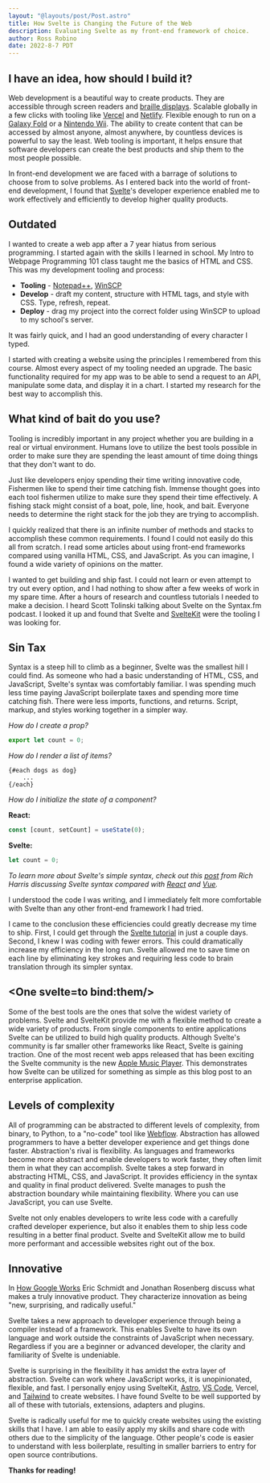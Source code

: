 ```yaml
---
layout: "@layouts/post/Post.astro"
title: How Svelte is Changing the Future of the Web
description: Evaluating Svelte as my front-end framework of choice.
author: Ross Robino
date: 2022-8-7 PDT
---
```


## I have an idea, how should I build it?

Web development is a beautiful way to create products. They are accessible through screen readers and [braille displays](https://www.afb.org/node/16207/refreshable-braille-displays). Scalable globally in a few clicks with tooling like [Vercel](https://vercel.com/) and [Netlify](https://www.netlify.com/). Flexible enough to run on a [Galaxy Fold](https://i.pcmag.com/imagery/reviews/06870e23OE2TT9xK4MXp96u-1..v1629382976.jpg) or a [Nintendo Wii](https://i.ytimg.com/vi/R9gbzzOLlgU/hqdefault.jpg). The ability to create content that can be accessed by almost anyone, almost anywhere, by countless devices is powerful to say the least. Web tooling is important, it helps ensure that software developers can create the best products and ship them to the most people possible.

In front-end development we are faced with a barrage of solutions to choose from to solve problems. As I entered back into the world of front-end development, I found that [Svelte](https://svelte.dev/)'s developer experience enabled me to work effectively and efficiently to develop higher quality products.

## Outdated

I wanted to create a web app after a 7 year hiatus from serious programming. I started again with the skills I learned in school. My Intro to Webpage Programming 101 class taught me the basics of HTML and CSS. This was my development tooling and process:

-   **Tooling** - [Notepad++](https://notepad-plus-plus.org/), [WinSCP](https://winscp.net/eng/index.php)
-   **Develop** - draft my content, structure with HTML tags, and style with CSS. Type, refresh, repeat.
-   **Deploy** - drag my project into the correct folder using WinSCP to upload to my school's server.

It was fairly quick, and I had an good understanding of every character I typed.

I started with creating a website using the principles I remembered from this course. Almost every aspect of my tooling needed an upgrade. The basic functionality required for my app was to be able to send a request to an API, manipulate some data, and display it in a chart. I started my research for the best way to accomplish this.

## What kind of bait do you use?

Tooling is incredibly important in any project whether you are building in a real or virtual environment. Humans love to utilize the best tools possible in order to make sure they are spending the least amount of time doing things that they don't want to do.

Just like developers enjoy spending their time writing innovative code, Fishermen like to spend their time catching fish. Immense thought goes into each tool fishermen utilize to make sure they spend their time effectively. A fishing stack might consist of a boat, pole, line, hook, and bait. Everyone needs to determine the right stack for the job they are trying to accomplish.

I quickly realized that there is an infinite number of methods and stacks to accomplish these common requirements. I found I could not easily do this all from scratch. I read some articles about using front-end frameworks compared using vanilla HTML, CSS, and JavaScript. As you can imagine, I found a wide variety of opinions on the matter.

I wanted to get building and ship fast. I could not learn or even attempt to try out every option, and I had nothing to show after a few weeks of work in my spare time. After a hours of research and countless tutorials I needed to make a decision. I heard Scott Tolinski talking about Svelte on the Syntax.fm podcast. I looked it up and found that Svelte and [SvelteKit](https://kit.svelte.dev/) were the tooling I was looking for.

## Sin Tax

Syntax is a steep hill to climb as a beginner, Svelte was the smallest hill I could find. As someone who had a basic understanding of HTML, CSS, and JavaScript, Svelte's syntax was comfortably familiar. I was spending much less time paying JavaScript boilerplate taxes and spending more time catching fish. There were less imports, functions, and returns. Script, markup, and styles working together in a simpler way.

_How do I create a prop?_

```js
export let count = 0;
```

_How do I render a list of items?_

```svelte
{#each dogs as dog}
	...
{/each}
```

_How do I initialize the state of a component?_

**React:**

```js
const [count, setCount] = useState(0);
```

**Svelte:**

```js
let count = 0;
```

_To learn more about Svelte's simple syntax, check out this <a href="https://svelte.dev/blog/write-less-code">post</a> from Rich Harris discussing Svelte syntax compared with [React](https://reactjs.org/) and [Vue](https://vuejs.org/)._

I understood the code I was writing, and I immediately felt more comfortable with Svelte than any other front-end framework I had tried.

I came to the conclusion these efficiencies could greatly decrease my time to ship. First, I could get through the [Svelte tutorial](https://learn.svelte.dev) in just a couple days. Second, I knew I was coding with fewer errors. This could dramatically increase my efficiency in the long run. Svelte allowed me to save time on each line by eliminating key strokes and requiring less code to brain translation through its simpler syntax.

## &lt;One svelte=to bind:them/&gt;

Some of the best tools are the ones that solve the widest variety of problems. Svelte and SvelteKit provide me with a flexible method to create a wide variety of products. From single components to entire applications Svelte can be utilized to build high quality products. Although Svelte's community is far smaller other frameworks like React, Svelte is gaining traction. One of the most recent web apps released that has been exciting the Svelte community is the new [Apple Music Player](https://beta.music.apple.com/). This demonstrates how Svelte can be utilized for something as simple as this blog post to an enterprise application.

## Levels of complexity

All of programming can be abstracted to different levels of complexity, from binary, to Python, to a "no-code" tool like [Webflow](https://webflow.com/). Abstraction has allowed programmers to have a better developer experience and get things done faster. Abstraction's rival is flexibility. As languages and frameworks become more abstract and enable developers to work faster, they often limit them in what they can accomplish. Svelte takes a step forward in abstracting HTML, CSS, and JavaScript. It provides efficiency in the syntax and quality in final product delivered. Svelte manages to push the abstraction boundary while maintaining flexibility. Where you can use JavaScript, you can use Svelte.

Svelte not only enables developers to write less code with a carefully crafted developer experience, but also it enables them to ship less code resulting in a better final product. Svelte and SvelteKit allow me to build more performant and accessible websites right out of the box.

## Innovative

In [How Google Works](https://books.google.com/books/about/How_Google_Works.html?id=Yk9zAwAAQBAJ) Eric Schmidt and Jonathan Rosenberg discuss what makes a truly innovative product. They characterize innovation as being "new, surprising, and radically useful."

Svelte takes a new approach to developer experience through being a compiler instead of a framework. This enables Svelte to have its own language and work outside the constraints of JavaScript when necessary. Regardless if you are a beginner or advanced developer, the clarity and familiarity of Svelte is undeniable.

Svelte is surprising in the flexibility it has amidst the extra layer of abstraction. Svelte can work where JavaScript works, it is unopinionated, flexible, and fast. I personally enjoy using SvelteKit, [Astro](https://docs.astro.build/en/getting-started/), [VS Code](https://code.visualstudio.com/), Vercel, and [Tailwind](https://tailwindcss.com/docs/) to create websites. I have found Svelte to be well supported by all of these with tutorials, extensions, adapters and plugins.

Svelte is radically useful for me to quickly create websites using the existing skills that I have. I am able to easily apply my skills and share code with others due to the simplicity of the language. Other people's code is easier to understand with less boilerplate, resulting in smaller barriers to entry for open source contributions.

**Thanks for reading!**